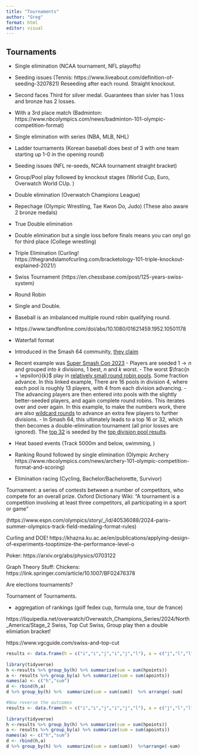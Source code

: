 ```yaml
---
title: "Tournaments"
author: "Greg"
format: html
editor: visual
---
```


## Tournaments

 - Single elimination (NCAA tournament, NFL playoffs)
  - Seeding issues (Tennis: https://www.liveabout.com/definition-of-seeding-3207821)
   Reseeding after each round.  Straight knockout.  
  - Second faces Third for silver medal.  Guarantees than sivler has 1 loss and bronze has 2 losses.  
  - With a 3rd place match (Badminton: https://www.nbcolympics.com/news/badminton-101-olympic-competition-format)
  - Single elimination with series (NBA, MLB, NHL)
  - Ladder tournaments (Korean baseball does best of 3 with one team starting up 1-0 in the opening round)
  - Seeding issues (NFL re-seeds, NCAA tournament straight bracket)
  - Group/Pool play followed by knockout stages (World Cup, Euro, Overwatch World CUp. )
  
 - Double elimination (Overwatch Champions League)
  - Repechage (Olympic Wrestling, Tae Kwon Do, Judo) (These also aware 2 bronze medals)
  - True Double elimination
  - Double elimination but a single loss before finals means you can onyl go for third place (College wrestling)
  
  - Triple Elimination (Curling! https://thegrandslamofcurling.com/bracketology-101-triple-knockout-explained-2021/)
 
 - Swiss Tournament (https://en.chessbase.com/post/125-years-swiss-system)

 - Round Robin
  - Single and Double.  
  - Baseball is an imbalanced multiple round robin qualifying round. 
  
  - https://www.tandfonline.com/doi/abs/10.1080/01621459.1952.10501178

  - Waterfall format
   - Introduced in the Smash 64 community, [they claim](https://thesmashwriter.wordpress.com/2017/04/24/what-is-a-waterfall-bracket/)
   - Recent example was [Super Smash Con 2023](https://www.start.gg/tournament/super-smash-con-2023/event/64-1v1-singles/overview)
    - Players are seeded $1 \rightarrow n$ and grouped into $k$ divisions, 1 best, $n$ and $k$ worst. 
    - The worst $\frac{n + \epsilon}{k}$ play in [relatively small round robin pools](https://www.start.gg/tournament/super-smash-con-2023/event/64-1v1-singles/brackets/1184919/1833431). Some fraction advance. In this linked example, There are 16 pools in division 4, where each pool is roughly 13 players, with 4 from each division advancing. 
    - The advancing players are then entered into pools with the slightly better-seeded players, and again complete round robins. This iterates over and over again. In this example, to make the numbers work, there are also [wildcard rounds](https://www.start.gg/tournament/super-smash-con-2023/event/64-1v1-singles/brackets/1184927/1833460) to advance an extra few players to further divisions. 
    - In Smash 64, this ultimately leads to a top 16 or 32, which then becomes a double-elimination tournament (all prior losses are ignored). The [top 32](https://www.start.gg/tournament/super-smash-con-2023/event/64-1v1-singles/brackets/1184923/1833456) is seeded by the [top division pool results](https://www.start.gg/tournament/super-smash-con-2023/event/64-1v1-singles/brackets/1184922/1833451). 
  
  
 
 - Heat based events (Track 5000m and below, swimming, ) 
 
 - Ranking Round followed by single elimination (Olympic Archery https://www.nbcolympics.com/news/archery-101-olympic-competition-format-and-scoring)
 
 - Elimination racing (Cycling, Bachelor/Bachelorette, Survivor)
 
 Tournament: a series of contests between a number of competitors, who compete for an overall prize. Oxford Dictionary
  Wiki: "A tournament is a competition involving at least three competitors, all participating in a sport or game"
 
 
 (https://www.espn.com/olympics/story/_/id/40536088/2024-paris-summer-olympics-track-field-medaling-format-rules)
 
 
Curling and DOE! https://khazna.ku.ac.ae/en/publications/applying-design-of-experiments-tooptimize-the-performance-level-o

Poker: https://arxiv.org/abs/physics/0703122

Graph Theory Stuff: 
Chickens: https://link.springer.com/article/10.1007/BF02476378


Are elections tournaments?  

Tournament of Tournaments.  


 - aggregation of rankings (golf fedex cup, formula one, tour de france)




https://liquipedia.net/overwatch/Overwatch_Champions_Series/2024/North_America/Stage_2
Swiss, Top Cut Swiss, Group play then a double elimiation bracket!

https://www.vgcguide.com/swiss-and-top-cut





```r
results <- data.frame(h = c("i","i","j","i","j","l"), a = c("j","l","l","k","k","k"), hpoints = c(3,3,3,1,1,1), apoints = c(0,0,0,1,1,1))
                
library(tidyverse)     
h <-results %>% group_by(h) %>% summarize(sum = sum(hpoints))  
a <- results %>% group_by(a) %>% summarize(sum = sum(apoints)) 
names(a) <- c("h","sum")
d <- rbind(h,a)
d %>% group_by(h) %>%  summarize(sum = sum(sum))  %>% arrange(-sum)

#Now reverse the outcomes
results <- data.frame(h = c("i","i","j","i","j","l"), a = c("j","l","l","k","k","k"), hpoints = c(0,0,0,1,1,1), apoints = c(3,3,3,1,1,1))
                
library(tidyverse)     
h <-results %>% group_by(h) %>% summarize(sum = sum(hpoints))  
a <- results %>% group_by(a) %>% summarize(sum = sum(apoints)) 
names(a) <- c("h","sum")
d <- rbind(h,a)
d %>% group_by(h) %>%  summarize(sum = sum(sum))  %>%arrange(-sum)


                 
                     
```
